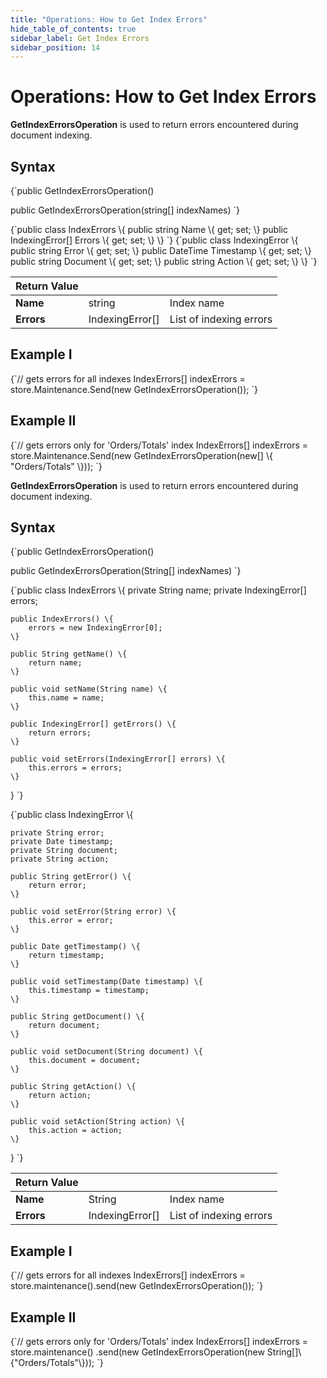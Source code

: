 ```yaml
---
title: "Operations: How to Get Index Errors"
hide_table_of_contents: true
sidebar_label: Get Index Errors
sidebar_position: 14
---
```





# Operations: How to Get Index Errors
<LanguageSwitcher supportedLanguages={supportedLanguages} />
<LanguageContent language="csharp">


**GetIndexErrorsOperation** is used to return errors encountered during document indexing. 

## Syntax

<TabItem value="errors_1" label="errors_1">
<CodeBlock language="csharp">
{`public GetIndexErrorsOperation()

public GetIndexErrorsOperation(string[] indexNames)
`}
</CodeBlock>
</TabItem>

<TabItem value="errors_2" label="errors_2">
<CodeBlock language="csharp">
{`public class IndexErrors
\{
    public string Name \{ get; set; \}
    public IndexingError[] Errors \{ get; set; \}
\}
`}
</CodeBlock>
</TabItem>

<TabItem value="errors_3" label="errors_3">
<CodeBlock language="csharp">
{`public class IndexingError
\{
    public string Error \{ get; set; \}
    public DateTime Timestamp \{ get; set; \}
    public string Document \{ get; set; \}
    public string Action \{ get; set; \}
\}
`}
</CodeBlock>
</TabItem>

| Return Value | | |
| ------------- | ----- | ---- |
| **Name** | string | Index name |
| **Errors** | IndexingError\[\] | List of indexing errors |

## Example I

<TabItem value="errors_4" label="errors_4">
<CodeBlock language="csharp">
{`// gets errors for all indexes
IndexErrors[] indexErrors = store.Maintenance.Send(new GetIndexErrorsOperation());
`}
</CodeBlock>
</TabItem>

## Example II

<TabItem value="errors_5" label="errors_5">
<CodeBlock language="csharp">
{`// gets errors only for 'Orders/Totals' index
IndexErrors[] indexErrors = store.Maintenance.Send(new GetIndexErrorsOperation(new[] \{ "Orders/Totals" \}));
`}
</CodeBlock>
</TabItem>


</LanguageContent>
<LanguageContent language="java">


**GetIndexErrorsOperation** is used to return errors encountered during document indexing. 

## Syntax

<TabItem value="errors_1" label="errors_1">
<CodeBlock language="java">
{`public GetIndexErrorsOperation()

public GetIndexErrorsOperation(String[] indexNames)
`}
</CodeBlock>
</TabItem>

<TabItem value="errors_2" label="errors_2">
<CodeBlock language="java">
{`public class IndexErrors \{
    private String name;
    private IndexingError[] errors;

    public IndexErrors() \{
        errors = new IndexingError[0];
    \}

    public String getName() \{
        return name;
    \}

    public void setName(String name) \{
        this.name = name;
    \}

    public IndexingError[] getErrors() \{
        return errors;
    \}

    public void setErrors(IndexingError[] errors) \{
        this.errors = errors;
    \}
\}
`}
</CodeBlock>
</TabItem>

<TabItem value="errors_3" label="errors_3">
<CodeBlock language="java">
{`public class IndexingError \{

    private String error;
    private Date timestamp;
    private String document;
    private String action;

    public String getError() \{
        return error;
    \}

    public void setError(String error) \{
        this.error = error;
    \}

    public Date getTimestamp() \{
        return timestamp;
    \}

    public void setTimestamp(Date timestamp) \{
        this.timestamp = timestamp;
    \}

    public String getDocument() \{
        return document;
    \}

    public void setDocument(String document) \{
        this.document = document;
    \}

    public String getAction() \{
        return action;
    \}

    public void setAction(String action) \{
        this.action = action;
    \}
\}
`}
</CodeBlock>
</TabItem>

| Return Value | | |
| ------------- | ----- | ---- |
| **Name** | String | Index name |
| **Errors** | IndexingError\[\] | List of indexing errors |

## Example I

<TabItem value="errors_4" label="errors_4">
<CodeBlock language="java">
{`// gets errors for all indexes
IndexErrors[] indexErrors
    = store.maintenance().send(new GetIndexErrorsOperation());
`}
</CodeBlock>
</TabItem>

## Example II

<TabItem value="errors_5" label="errors_5">
<CodeBlock language="java">
{`// gets errors only for 'Orders/Totals' index
IndexErrors[] indexErrors
    = store.maintenance()
        .send(new GetIndexErrorsOperation(new String[]\{"Orders/Totals"\}));
`}
</CodeBlock>
</TabItem>


</LanguageContent>

<!---
### Indexes
- [What are Indexes](../../../../indexes/what-are-indexes)
- [Creating and Deploying Indexes](../../../../indexes/creating-and-deploying)
- [Debugging Index Errors](../../../../indexes/troubleshooting/debugging-index-errors)

### Server
- [Index Administration](../../../../server/administration/index-administration)

### Operations
- [How to Reset Index](../../../../client-api/operations/maintenance/indexes/reset-index)


-->